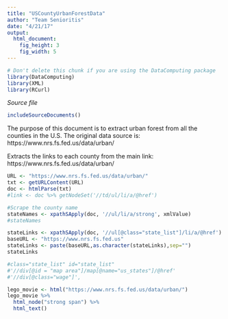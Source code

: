 ```yaml
---
title: "USCountyUrbanForestData"
author: "Team Senioritis"
date: "4/21/17"
output: 
  html_document:
    fig_height: 3
    fig_width: 5 
---
```

<!-- Don't edit in between this line and the one below -->
```r
# Don't delete this chunk if you are using the DataComputing package
library(DataComputing)
library(XML)
library(RCurl)
```
*Source file* 
```r
includeSourceDocuments()
```
<!-- Don't edit the material above this line -->

The purpose of this document is to extract urban forest from all the counties in the U.S.
The original data source is:
https://www.nrs.fs.fed.us/data/urban/ 

Extracts the links to each county from the main link:
https://www.nrs.fs.fed.us/data/urban/
```r

URL <- "https://www.nrs.fs.fed.us/data/urban/"
txt <- getURLContent(URL)
doc <- htmlParse(txt)
#link <- doc %>% getNodeSet('//td/ul/li/a/@href')

#Scrape the county name
stateNames <- xpathSApply(doc, '//ul/li/a/strong', xmlValue)
#stateNames

stateLinks <- xpathSApply(doc, '//ul[@class="state_list"]/li/a/@href')
baseURL <- "https://www.nrs.fs.fed.us"
stateLinks <- paste(baseURL,as.character(stateLinks),sep="")
stateLinks

#class="state_list" id="state_list"
#'//div[@id = "map area"]/map[@name="us_states"]/@href'
#'//div[@class="wage"]',
```

```r
lego_movie <- html("https://www.nrs.fs.fed.us/data/urban/")
lego_movie %>% 
  html_node("strong span") %>%
  html_text()
```

